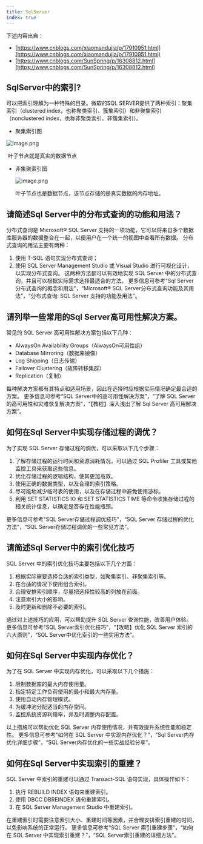 ```yaml
---
title: SqlServer
index: true
---
```


下述内容出自：

- [https://www.cnblogs.com/xiaomandujia/p/17910951.html](https://www.cnblogs.com/xiaomandujia/p/17910951.html)
- [https://www.cnblogs.com/SunSpring/p/16308812.html](https://www.cnblogs.com/SunSpring/p/16308812.html)

## SqlServer中的索引?

可以把索引理解为一种特殊的目录。微软的SQL SERVER提供了两种索引：聚集索引（clustered index，也称聚类索引、簇集索引）和非聚集索引（nonclustered index，也称非聚类索引、非簇集索引）。

- 聚集索引图

![image.png](./images/20e7aea87d0f4e74bb682129d5b662bbtplv-k3u1fbpfcp-watermark.png)

​	叶子节点就是真实的数据节点

- 非集聚索引图

  ![image.png](./images/1d01fd22a2f340f7be4381193d04949ftplv-k3u1fbpfcp-watermark.png)

  叶子节点也是数据节点，该节点存储的是真实数据的内存地址。

## 请简述Sql Server中的分布式查询的功能和用法？

分布式查询是 Microsoft® SQL Server 支持的一项功能，它可以将来自多个数据库服务器的数据整合在一起，以便用户在一个统一的视图中查看所有数据。
分布式查询的用法主要有两种：

1. 使用 T-SQL 语句实现分布式查询；
2. 使用 SQL Server Management Studio 或 Visual Studio 进行可视化设计，以实现分布式查询。
   这两种方法都可以有效地实现 SQL Server 中的分布式查询，并且可以根据实际需求选择最适合的方法。
   更多信息可参考“Sql Server 分布式查询的概念和用法”，“Microsoft® SQL Server分布式查询功能及其用法”，“分布式查询: SQL Server 支持的功能及用法”。

## 请列举一些常用的Sql Server高可用性解决方案。

常见的 SQL Server 高可用性解决方案包括以下几种：

- AlwaysOn Availability Groups（AlwaysOn可用性组）
- Database Mirroring（数据库镜像）
- Log Shipping（日志传输）
- Failover Clustering（故障转移集群）
- Replication（复制）

每种解决方案都有其特点和适用场景，因此在选择时应根据实际情况确定最合适的方案。
更多信息可参考“SQL Server中的高可用性解决方案”，“了解 SQL Server 的高可用性和灾难恢复解决方案”，“【教程】深入浅出了解 Sql Server 高可用解决方案”。

## 如何在Sql Server中实现存储过程的调优？

为了实现 SQL Server 存储过程的调优，可以采取以下几个步骤：

1. 了解存储过程的运行时间和资源消耗情况，可以通过 SQL Profiler 工具或其他监控工具来获取这些信息。
2. 优化存储过程的逻辑结构，使其更加高效。
3. 使用正确的数据类型，以及合理的索引策略。
4. 尽可能地减少临时表的使用，以及在存储过程中避免使用游标。
5. 利用 SET STATISTICS IO 和 SET STATISTICS TIME 等命令收集存储过程的相关统计信息，以确定是否存在性能瓶颈。

更多信息可参考“SQL Server存储过程调优技巧”，“SQL Server 存储过程的优化方法”，“SQL Server存储过程调优的一些常见方法”。

## 请简述Sql Server中的索引优化技巧

SQL Server 中的索引优化技巧主要包括以下几个方面：

1. 根据实际需要选择合适的索引类型，如聚集索引、非聚集索引等。
2. 在合适的情况下使用组合索引。
3. 合理安排索引顺序，尽量把选择性较高的列放在前面。
4. 注意索引大小的影响。
5. 及时更新和删除不必要的索引。

通过对上述技巧的应用，可以帮助提升 SQL Server 查询性能，改善用户体验。
更多信息可参考“SQL Server索引优化技巧”，“【攻略】优化 SQL Server 索引的六大原则”，“SQL Server中优化索引的一些实用方法”。

## 如何在Sql Server中实现内存优化？

为了在 SQL Server 中实现内存优化，可以采取以下几个措施：

1. 限制数据库的最大内存使用量。
2. 指定特定工作负荷使用的最小和最大内存量。
3. 使用自动内存管理模式。
4. 为缓冲池分配适当的内存空间。
5. 监控系统资源利用率，并及时调整内存配置。

以上措施可以帮助优化 SQL Server 内存使用情况，并有效提升系统性能和稳定性。
更多信息可参考“如何在 SQL Server 中实现内存优化？”，“Sql Server内存优化详细步骤”，“SQL Server内存优化的一些实战经验分享”。

## 如何在Sql Server中实现索引的重建？

SQL Server 中索引的重建可以通过 Transact-SQL 语句实现，具体操作如下：

1. 执行 REBUILD INDEX 语句来重建索引。
2. 使用 DBCC DBREINDEX 语句重建索引。
3. 在 SQL Server Management Studio 中重建索引。

在重建索引时需要注意索引大小、重建时间等因素，并合理安排索引重建的时间，以免影响系统的正常运行。
更多信息可参考“SQL Server 索引重建步骤”，“如何在 SQL Server 中实现索引重建？”，“SQL Server索引重建的详细方法”。